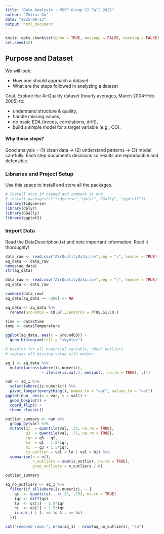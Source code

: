 ```yaml
---
title: "Data Analysis - MSSP Group C2 Fall 2025"
author: "Zhirui Gu"
date: "2025-09-23"
output: html_document
---
```


```r
knitr::opts_chunk$set(echo = TRUE, message = FALSE, warning = FALSE)
set.seed(42)
```

## Purpose and Dataset

We will look:

-   How one should approach a dataset
-   What are the steps followed in analyzing a dataset

Goal. Explore the AirQuality dataset (hourly averages, March 2004–Feb 2005) to:

-   understand structure & quality,
-   handle missing values,
-   do basic EDA (trends, correlations, drift),
-   build a simple model for a target variable (e.g., CO).

#### Why these steps?

Good analysis = (1) clean data → (2) understand patterns → (3) model carefully. Each step documents decisions so results are reproducible and defensible.

### Libraries and Project Setup

Use this space to install and store all the packages.

```r
# Install once if needed and comment it out
# install.packages(c("tidyverse","dplyr", GGally", "ggplot2"))
library(tidyverse)
library(dplyr)
library(GGally) 
library(ggplot2)
```

### Import Data

Read the DataDescription.txt and note important information. Read it thoroughly!

```r
data_raw <- read.csv("AirQualityData.csv",sep = ";", header = TRUE)
aq_data <- data_raw
names(aq_data)
str(aq_data)
```

```r
data_raw <- read.csv("AirQualityData.csv",sep = ";", header = TRUE)
aq_data <- data_raw

summary(data_raw)
aq_data[aq_data == -200] <- NA

aq_data <- aq_data %>% 
  rename(GroundCO = CO.GT.,SensorCO = PT08.S1.CO.)

```

```r
time <- data$Time
temp <- data$Temperature

ggplot(aq_data, aes(x = GroundCO)) +
  geom_histogram(fill = "skyblue")

# boxplot for all numerical variable, check outliers
# replace all missing value with median
```

```r
aq_1 <- aq_data %>%
  mutate(across(where(is.numeric),
                ~ ifelse(is.na(.), median(., na.rm = TRUE), .)))
```

```r
num <- aq_1 %>%
  select(where(is.numeric)) %>%
  pivot_longer(everything(), names_to = "var", values_to = "val")
ggplot(num, aes(x = var, y = val)) +
  geom_boxplot() +
  coord_flip() +
  theme_classic()

outlier_summary <- num %>%
  group_by(var) %>%
  mutate(q1  = quantile(val, .25, na.rm = TRUE),
         q3  = quantile(val, .75, na.rm = TRUE),
         iqr = q3 - q1,
         lo  = q1 - 1.5*iqr,
         hi  = q3 + 1.5*iqr,
         is_outlier = val < lo | val > hi) %>%
  summarise(n = n(),
            n_outliers = sum(is_outlier, na.rm = TRUE),
            prop_outliers = n_outliers / n)

outlier_summary

aq_no_outliers <- aq_1 %>%
  filter(if_all(where(is.numeric), ~ {
    qs  <- quantile(., c(.25, .75), na.rm = TRUE)
    iqr <- diff(qs)
    lo  <- qs[1] - 1.5*iqr
    hi  <- qs[2] + 1.5*iqr
    is.na(.) | (. >= lo & . <= hi)
  }))

cat("removed rows:", nrow(aq_1) - nrow(aq_no_outliers), "\n")
```
